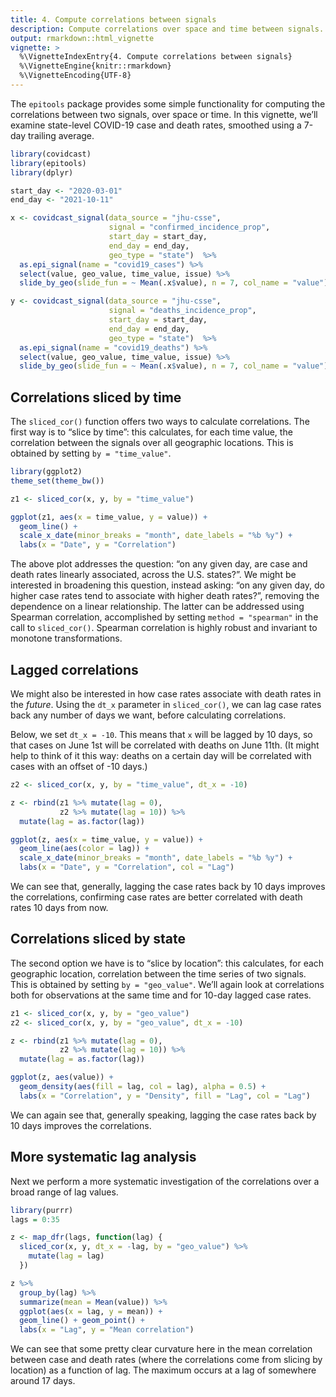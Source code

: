 ```yaml
---
title: 4. Compute correlations between signals
description: Compute correlations over space and time between signals.
output: rmarkdown::html_vignette
vignette: >
  %\VignetteIndexEntry{4. Compute correlations between signals}
  %\VignetteEngine{knitr::rmarkdown}
  %\VignetteEncoding{UTF-8}
---
```


The `epitools` package provides some simple functionality for computing the 
correlations between two signals, over space or time. In this vignette, we'll
examine state-level COVID-19 case and death rates, smoothed using a 7-day
trailing average.

```r
library(covidcast)
library(epitools)
library(dplyr)

start_day <- "2020-03-01"
end_day <- "2021-10-11"

x <- covidcast_signal(data_source = "jhu-csse", 
                      signal = "confirmed_incidence_prop",
                      start_day = start_day, 
                      end_day = end_day,
                      geo_type = "state")  %>%
  as.epi_signal(name = "covid19_cases") %>%
  select(value, geo_value, time_value, issue) %>%
  slide_by_geo(slide_fun = ~ Mean(.x$value), n = 7, col_name = "value") 

y <- covidcast_signal(data_source = "jhu-csse", 
                      signal = "deaths_incidence_prop",
                      start_day = start_day, 
                      end_day = end_day,
                      geo_type = "state")  %>%
  as.epi_signal(name = "covid19_deaths") %>%
  select(value, geo_value, time_value, issue) %>%
  slide_by_geo(slide_fun = ~ Mean(.x$value), n = 7, col_name = "value") 
```

## Correlations sliced by time

The `sliced_cor()` function offers two ways to calculate correlations. The first 
way is to "slice by time": this calculates, for each time value, the correlation 
between the signals over all geographic locations. This is obtained by setting 
`by = "time_value"`.

```r
library(ggplot2)
theme_set(theme_bw())

z1 <- sliced_cor(x, y, by = "time_value")

ggplot(z1, aes(x = time_value, y = value)) + 
  geom_line() +
  scale_x_date(minor_breaks = "month", date_labels = "%b %y") +
  labs(x = "Date", y = "Correlation")
```

The above plot addresses the question: "on any given day, are case and death
rates linearly associated, across the U.S. states?". We might be interested in
broadening this question, instead asking: "on any given day, do higher case
rates tend to associate with higher death rates?", removing the dependence on a
linear relationship. The latter can be addressed using Spearman correlation,
accomplished by setting `method = "spearman"` in the call to `sliced_cor()`.
Spearman correlation is highly robust and invariant to monotone transformations.

## Lagged correlations

We might also be interested in how case rates associate with death rates in the
*future*. Using the `dt_x` parameter in `sliced_cor()`, we can lag case rates
back any number of days we want, before calculating correlations.

Below, we set `dt_x = -10`. This means that `x` will be lagged by 10 days, so
that cases on June 1st will be correlated with deaths on June 11th. (It might 
help to think of it this way: deaths on a certain day will be correlated with 
cases with an offset of -10 days.)

```r
z2 <- sliced_cor(x, y, by = "time_value", dt_x = -10)

z <- rbind(z1 %>% mutate(lag = 0), 
           z2 %>% mutate(lag = 10)) %>%
  mutate(lag = as.factor(lag))

ggplot(z, aes(x = time_value, y = value)) +
  geom_line(aes(color = lag)) +
  scale_x_date(minor_breaks = "month", date_labels = "%b %y") +
  labs(x = "Date", y = "Correlation", col = "Lag") 
```

We can see that, generally, lagging the case rates back by 10 days improves the
correlations, confirming case rates are better correlated with death rates 10
days from now.

## Correlations sliced by state

The second option we have is to "slice by location": this calculates, for each
geographic location, correlation between the time series of two signals. This
is obtained by setting `by = "geo_value"`. We'll again look at correlations
both for observations at the same time and for 10-day lagged case rates.

```r
z1 <- sliced_cor(x, y, by = "geo_value")
z2 <- sliced_cor(x, y, by = "geo_value", dt_x = -10)

z <- rbind(z1 %>% mutate(lag = 0), 
           z2 %>% mutate(lag = 10)) %>%
  mutate(lag = as.factor(lag))

ggplot(z, aes(value)) +
  geom_density(aes(fill = lag, col = lag), alpha = 0.5) +
  labs(x = "Correlation", y = "Density", fill = "Lag", col = "Lag") 
```

We can again see that, generally speaking, lagging the case rates back by 10 
days improves the correlations.

## More systematic lag analysis

Next we perform a more systematic investigation of the correlations over a broad
range of lag values. 

```r
library(purrr)
lags = 0:35

z <- map_dfr(lags, function(lag) {
  sliced_cor(x, y, dt_x = -lag, by = "geo_value") %>% 
    mutate(lag = lag) 
  })

z %>%
  group_by(lag) %>%
  summarize(mean = Mean(value)) %>%
  ggplot(aes(x = lag, y = mean)) + 
  geom_line() + geom_point() +
  labs(x = "Lag", y = "Mean correlation")
```

We can see that some pretty clear curvature here in the mean correlation between 
case and death rates (where the correlations come from slicing by location) as
a function of lag. The maximum occurs at a lag of somewhere around 17 days.